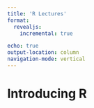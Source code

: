 ```yaml
---
title: 'R Lectures'
format:
  revealjs:
    incremental: true 

echo: true
output-location: column
navigation-mode: vertical
---
```

# Introducing R
